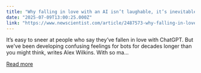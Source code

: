 ```yaml
---
title: "Why falling in love with an AI isn’t laughable, it’s inevitable"
date: "2025-07-09T13:00:25.000Z"
link: "https://www.newscientist.com/article/2487573-why-falling-in-love-with-an-ai-isnt-laughable-its-inevitable/?utm_campaign=RSS%7CNSNS&utm_source=NSNS&utm_medium=RSS&utm_content=technology"
---
```


It’s easy to sneer at people who say they’ve fallen in love with ChatGPT. But we've been developing confusing feelings for bots for decades longer than you might think, writes Alex Wilkins. With so ma...

[Read more](https://www.newscientist.com/article/2487573-why-falling-in-love-with-an-ai-isnt-laughable-its-inevitable/?utm_campaign=RSS%7CNSNS&utm_source=NSNS&utm_medium=RSS&utm_content=technology)
